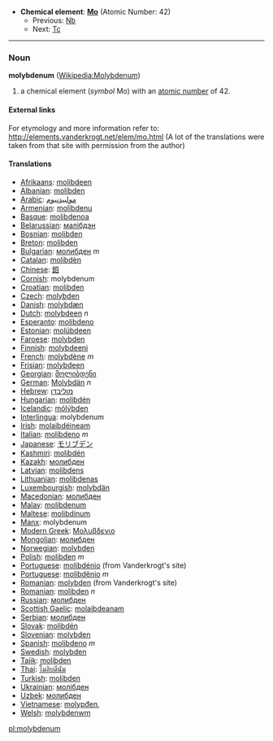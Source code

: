 *'''Chemical element''': '''[[Mo]]''' (Atomic Number: 42)
**Previous: [[Niobium|Nb]]
**Next: [[Technetium|Tc]]
----
=== Noun ===
'''molybdenum''' ([[en:Molybdenum|Wikipedia:Molybdenum]])

# a chemical element (''symbol'' Mo) with an [[atomic number]] of 42.

====External links====
For etymology and more information refer to:
http://elements.vanderkrogt.net/elem/mo.html
(A lot of the translations were taken from that site with permission from the author)

==== Translations ====
*[[Afrikaans]]: [[molibdeen]]
*[[Albanian]]: [[molibden]]
*[[Arabic]]: [[مولبيدنيوم]]
*[[Armenian]]: [[molibdenu]]
*[[Basque]]: [[molibdenoa]]
*[[Belarussian]]: [[малiбдэн]]
*[[Bosnian]]: [[molibden]]
*[[Breton]]: [[molibden]]
*[[Bulgarian]]: [[молибден]] ''m''
*[[Catalan]]: [[molibdèn]]
*[[Chinese]]: [[鉬]]
*[[Cornish]]: molybdenum
*[[Croatian]]: [[molibden]]
*[[Czech]]: [[molybden]]
*[[Danish]]: [[molybdæn]]
*[[Dutch]]: [[molybdeen]] ''n''
*[[Esperanto]]: [[molibdeno]]
*[[Estonian]]: [[molübdeen]]
*[[Faroese]]: [[molybden]]
*[[Finnish]]: [[molybdeeni]]
*[[French]]: [[molybdène]] ''m''
*[[Frisian]]: [[molybdeen]]
*[[Georgian]]: [[მოლიბდენი]]
*[[German]]: [[Molybdän]] ''n''
*[[Hebrew]]: [[מוליבדן]]
*[[Hungarian]]: [[molibdén]]
*[[Icelandic]]: [[mólýbden]]
*[[Interlingua]]: molybdenum
*[[Irish]]: [[molaibdéineam]]
*[[Italian]]: [[molibdeno]] ''m''
*[[Japanese]]: [[モリブデン]]
*[[Kashmiri]]: [[molibdén]]
*[[Kazakh]]: [[молибден]]
*[[Latvian]]: [[molibdens]]
*[[Lithuanian]]: [[molibdenas]]
*[[Luxembourgish]]: [[molybdän]]
*[[Macedonian]]: [[молибден]]
*[[Malay]]: [[molibdenum]]
*[[Maltese]]: [[molibdinum]]
*[[Manx]]: molybdenum
*[[Modern Greek]]: [[Μολυβδενιο]] '' ''
*[[Mongolian]]: [[молибден]]
*[[Norwegian]]: [[molybden]]
*[[Polish]]:  [[molibden]] ''m''
*[[Portuguese]]: [[molibdénio]] (from Vanderkrogt's site)
*[[Portuguese]]: [[molibdênio]] ''m''
*[[Romanian]]: [[molybden]] (from Vanderkrogt's site)
*[[Romanian]]: [[molibden]] ''n''
*[[Russian]]: [[молибден]] '' ''
*[[Scottish Gaelic]]: [[molaibdeanam]]
*[[Serbian]]: [[молибден]]
*[[Slovak]]: [[molibdén]]
*[[Slovenian]]: [[molybden]]
*[[Spanish]]: [[molibdeno]] ''m''
*[[Swedish]]: [[molybden]]
*[[Tajik]]: [[molibden]]
*[[Thai]]: [[โมลิบดีนัม]]
*[[Turkish]]: [[molibden]]
*[[Ukrainian]]: [[молiбден]]
*[[Uzbek]]: [[молибден]]
*[[Vietnamese]]: [[molypđen,]]
*[[Welsh]]: [[molybdenwm]]

[[pl:molybdenum]]